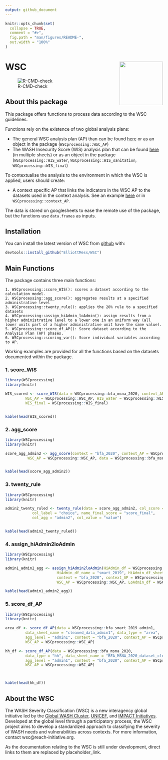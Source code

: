 ```yaml
---
output: github_document
---
```


<!-- README.md is generated from README.Rmd. Please edit that file -->

```r
knitr::opts_chunk$set(
  collapse = TRUE,
  comment = "#>",
  fig.path = "man/figures/README-",
  out.width = "100%"
)
```

# WSC <img src='man/figures/WSC_logo_EN.png' align="right" height="138.5" />


![R-CMD-check](https://github.com/ElliottMess/WSC/workflows/R-CMD-check/badge.svg)

## About this package

This package offers functions to process data according to the WSC guidelines.

Functions rely on the existence of two global analysis plans:

* The general WSC analysis plan (AP) than can be found [here](https://docs.google.com/spreadsheets/d/1TKxD_DyBTTN6onxYiooqtcI_TVSwPfeE-t7ZHK1zzMU/edit?usp=sharing) or as an object in the package (```WSCprocessing::WSC_AP```)
* The WASH Insecurity Score (WIS) analysis plan that can be found [here](https://docs.google.com/spreadsheets/d/1UCr-G9gD6YZmiOHDoP95qiMkEqi9jMG3lfzzv7WCFnM/edit?usp=sharing) (in multiple sheets) or as an object in the package (```WSCprocessing::WIS_water```, ```WSCprocessing::WIS_sanitation```, ```WSCprocessing::WIS_final```)


To contextualise the analysis to the environment in which the WSC is applied, users should create:

* A context specific AP that links the indicators in the WSC AP to the datasets used in the context analysis. See an example [here](https://docs.google.com/spreadsheets/d/1Pv1BBf32faE6J5tryubhVOsQJfGXaDb2t23KWGab52U/edit?usp=sharing) or in ```WSCprocessing::context_AP```.

The data is stored on googlesheets to ease the remote use of the package, but the functions use ```data.frames``` as inputs.

## Installation

You can install the latest version of WSC from [github](https://github.com/ElliottMess/WSC) with:
``` r
devtools::install_github("ElliottMess/WSC")
```


## Main Functions

The package contains three main functions:

    1. WSCprocessing::score_WIS(): scores a dataset according to the calculation model.
    2. WSCprocessing::agg_score(): aggregates results at a specified administrative level
    3. WSCprocessing::twenty_rule(): applies the 20% rule to a specified datasets
    4. WSCprocessing::assign_hiAdmin_loAdmin(): assign results from a higher administrative level to a lower one in an uniform way (all lower units part of a higher administrative unit have the same value).
    5. WSCprocessing::score_df_AP(): Score dataset according to the Analysis Plan (AP) phases.
    6. WSCprocessing::scoring_var(): Score individual variables according to AP.
    
Working examples are provided for all the functions based on the datasets documented within the package.

### 1. score_WIS

```r
library(WSCprocessing)
library(knitr)

WIS_scored <- score_WIS(data = WSCprocessing::bfa_msna_2020, context_AP = WSCprocessing::context_AP, context = "bfa_2020",
         WSC_AP = WSCprocessing::WSC_AP, WIS_water = WSCprocessing::WIS_water, WIS_sanitation = WSCprocessing::WIS_sanitation,
         WIS_final = WSCprocessing::WIS_final)


kable(head(WIS_scored))

```

### 2. agg_score

```r
library(WSCprocessing)
library(knitr)

score_agg_admin2 <- agg_score(context = "bfa_2020", context_AP = WSCprocessing::context_AP,
          WSC_AP = WSCprocessing::WSC_AP, data = WSCprocessing::bfa_msna_2020, agg_level = "admin2")


kable(head(score_agg_admin2))

```

### 3. twenty_rule

```r
library(WSCprocessing)
library(knitr)

admin2_twenty_ruled <- twenty_rule(data = score_agg_admin2, col_score = "indicator",
            col_label = "choice", name_final_score = "score_final",
            col_agg = "admin2", col_value = "value")


kable(head(admin2_twenty_ruled))

```

### 4. assign_hiAdmin2loAdmin

```r
library(WSCprocessing)
library(knitr)

admin1_admin2_agg <- assign_hiAdmin2loAdmin(HiAdmin_df = WSCprocessing::bfa_smart_2019_admin1, HiAdmin_name = "admin1",
                       HiAdmin_df_name = "smart_2019", HiAdmin_df_sheet_name = "cleaned_data_admin1",
                       context = "bfa_2020", context_AP = WSCprocessing::context_AP,
                       WSC_AP = WSCprocessing::WSC_AP, LoAdmin_df = WSCprocessing::bfa_msna_2020, LoAdmin_name = "admin2")

kable(head(admin1_admin2_agg))

```

### 5. score_df_AP

```r
library(WSCprocessing)
library(knitr)

area_df <- score_df_AP(data = WSCprocessing::bfa_smart_2019_admin1,
         data_sheet_name = "cleaned_data_admin1", data_type = "area",
         agg_level = "admin1", context = "bfa_2020", context_AP = WSCprocessing::context_AP,
         WSC_AP = WSCprocessing::WSC_AP)

hh_df <- score_df_AP(data = WSCprocessing::bfa_msna_2020, 
         data_type = "hh", data_sheet_name = "BFA_MSNA_2020_dataset_cleanedWeighted_ADM1",
         agg_level = "admin1", context = "bfa_2020", context_AP = WSCprocessing::context_AP,
         WSC_AP = WSCprocessing::WSC_AP)



kable(head(hh_df))

```



## About the WSC
The WASH Severity Classification (WSC) is a new interagency global initiative led by the [Global WASH Cluster](http://washcluster.net/), [UNICEF](https://www.unicef.org/), and [IMPACT Initiatives](impact-initiatives.org/).
Developed at the global level through a participatory process, the WSC project aims to develop a standardized approach to classifying the severity of WASH needs and vulnerabilities across contexts.
For more information, contact wsc@reach-initiative.org.

As the documentation relating to the WSC is still under development, direct links to them are replaced by placeholder_link.

